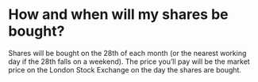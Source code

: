 # How and when will my shares be bought?

Shares will be bought on the 28th of each month (or the nearest working day if the 28th falls on a weekend). The price you’ll pay will be the market price on the London Stock Exchange on the day the shares are bought.